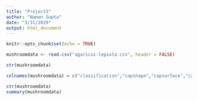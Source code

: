 ```yaml
---
title: "Project3"
author: "Naman Gupta"
date: "3/31/2020"
output: html_document
---
```


```r
knitr::opts_chunk$set(echo = TRUE)
```


```r
mushroomdata <- read.csv("agaricus-lepiota.csv", header = FALSE)

str(mushroomdata)

colnames(mushroomdata) = c("classification","capshape","capsurface","capcolor","bruises", "odor", "gillattachment", "gillspacing","gillsize","gillcolor","stalkshape","stalkroot","stalksurfaceabove","stalksurfacebelow","stalkcolorabove","stalkcolorbelow","veiltype","veilcolor","ringnumber","ringtype","sporeprintcolor","population","habitat")

str(mushroomdata)
summary(mushroomdata)
```
